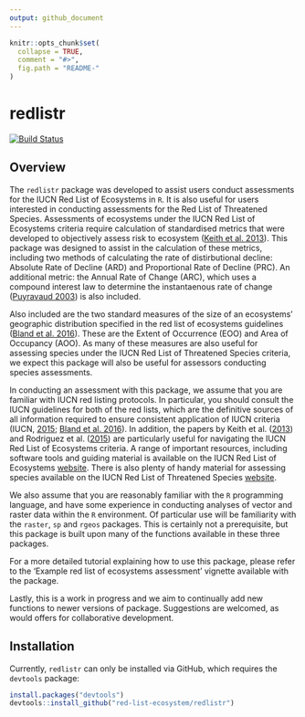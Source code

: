 ```yaml
---
output: github_document
---
```


<!-- README.md is generated from README.Rmd. Please edit that file -->

```r
knitr::opts_chunk$set(
  collapse = TRUE,
  comment = "#>",
  fig.path = "README-"
)
```

# redlistr

[![Build Status](https://travis-ci.org/red-list-ecosystem/redlistr.svg?branch=master)](https://travis-ci.org/red-list-ecosystem/redlistr)

## Overview
The `redlistr` package was developed to assist users conduct assessments for the
IUCN Red List of Ecosystems in `R`. It is also useful for users interested in
conducting assessments for the Red List of Threatened Species. Assessments of
ecosystems under the IUCN Red List of Ecosystems criteria require calculation of
standardised metrics that were developed to objectively assess risk to ecosystem
([Keith et al. 2013](http://journals.plos.org/plosone/article?id=10.1371/journal.pone.0062111)).
This package was designed to assist in the calculation of these metrics, 
including two methods of calculating the rate of distirbutional decline: 
Absolute Rate of Decline (ARD) and Proportional Rate of Decline (PRC). An 
additional metric: the Annual Rate of Change (ARC), which uses a compound 
interest law to determine the instantaenous rate of change ([Puyravaud 2003](http://www.sciencedirect.com/science/article/pii/S0378112702003353)) is
also included.

Also included are the two standard measures of the size of an 
ecosystems' geographic distribution specified in the red list of ecosystems
guidelines ([Bland et al. 2016](https://portals.iucn.org/library/sites/library/files/documents/2016-010.pdf)).
These are the Extent of Occurrence (EOO) and Area of Occupancy (AOO). As many of
these measures are also useful for assessing species under the IUCN Red List of
Threatened Species criteria, we expect this package will also be useful for
assessors conducting species assessments.

In conducting an assessment with this package, we assume that you are familiar 
with IUCN red listing protocols. In particular, you should consult the IUCN 
guidelines for both of the red lists, which are the definitive sources of all 
information required to ensure consistent application of IUCN criteria (IUCN, 
[2015](link here); [Bland et al. 2016](https://portals.iucn.org/library/sites/library/files/documents/2016-010.pdf)).
In addition, the papers by Keith et al.
([2013](http://journals.plos.org/plosone/article?id=10.1371/journal.pone.0062111))
and Rodriguez et al.
([2015](https://www.iucn.org/sites/dev/files/content/documents/rodriguez-etal-2015-a-practical-guide-iucn-rle_erratum.pdf))
are particularly useful for navigating the IUCN Red List of Ecosystems criteria.
A range of important resources, including software tools and guiding material is
available on the IUCN Red List of Ecosystems 
[website](https://www.iucnrle.org/). There is also plenty of handy material for 
assessing species available on the IUCN Red List of Threatened Species 
[website](http://www.iucnredlist.org).

We also assume that you are reasonably familiar with the `R` programming
language, and have some experience in conducting analyses of vector and raster
data within the `R` environment. Of particular use will be familiarity with the
`raster`, `sp` and `rgeos` packages. This is certainly not a prerequisite, but
this package is built upon many of the functions available in these three
packages.

For a more detailed tutorial explaining how to use this package, please refer to
the 'Example red list of ecosystems assessment' vignette available with the
package.

Lastly, this is a work in progress and we aim to continually add new functions to 
newer versions of package. Suggestions are welcomed, as would offers for 
collaborative development.

## Installation
Currently, `redlistr` can only be installed via GitHub, which requires the
`devtools` package:
```r
install.packages("devtools")
devtools::install_github("red-list-ecosystem/redlistr")
```

